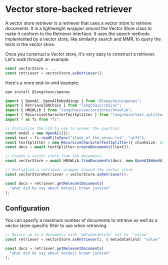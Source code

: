 # Vector store-backed retriever

A vector store retriever is a retriever that uses a vector store to retrieve documents. It is a lightweight wrapper around the Vector Store class to make it conform to the Retriever interface.
It uses the search methods implemented by a vector store, like similarity search and MMR, to query the texts in the vector store.

Once you construct a Vector store, it's very easy to construct a retriever. Let's walk through an example.

```typescript
const vectorStore = ...
const retriever = vectorStore.asRetriever();
```

Here's a more end-to-end example:


<IntegrationInstallTooltip></IntegrationInstallTooltip>

```bash npm2yarn
npm install @langchain/openai
```

```typescript
import { OpenAI, OpenAIEmbeddings } from "@langchain/openai";
import { RetrievalQAChain } from "langchain/chains";
import { HNSWLib } from "langchain/vectorstores/hnswlib";
import { RecursiveCharacterTextSplitter } from "langchain/text_splitter";
import * as fs from "fs";

// Initialize the LLM to use to answer the question.
const model = new OpenAI({});
const text = fs.readFileSync("state_of_the_union.txt", "utf8");
const textSplitter = new RecursiveCharacterTextSplitter({ chunkSize: 1000 });
const docs = await textSplitter.createDocuments([text]);

// Create a vector store from the documents.
const vectorStore = await HNSWLib.fromDocuments(docs, new OpenAIEmbeddings());

// Initialize a retriever wrapper around the vector store
const vectorStoreRetriever = vectorStore.asRetriever();

const docs = retriever.getRelevantDocuments(
  "what did he say about ketanji brown jackson"
);
```

## Configuration

You can specify a maximum number of documents to retrieve as well as a vector store-specific filter to use when retrieving.

```typescript
// Return up to 2 documents with `metadataField` set to `"value"`
const retriever = vectorStore.asRetriever(2, { metadataField: "value" });

const docs = retriever.getRelevantDocuments(
  "what did he say about ketanji brown jackson"
);
```
